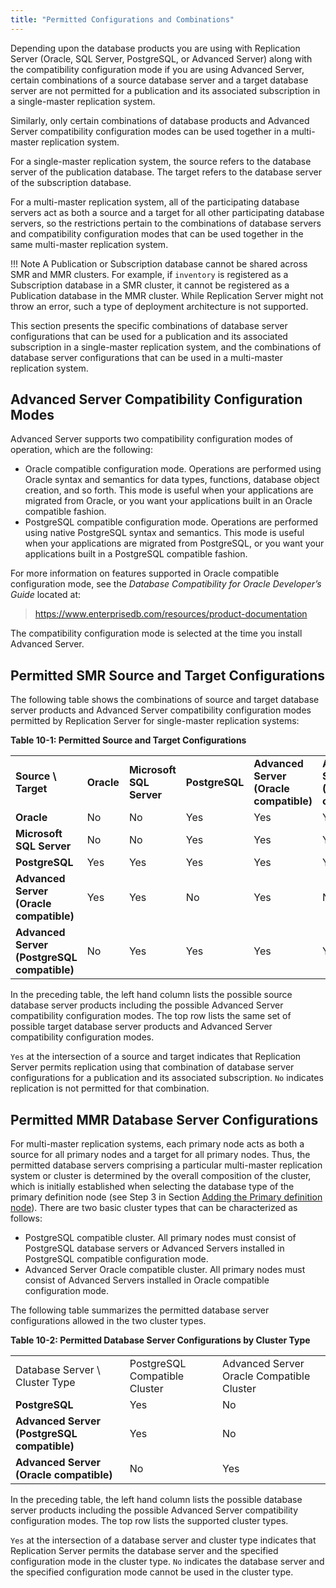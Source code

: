 ```yaml
---
title: "Permitted Configurations and Combinations"
---
```


<div id="permitted_conf_and_permutations" class="registered_link"></div>

Depending upon the database products you are using with Replication Server (Oracle, SQL Server, PostgreSQL, or Advanced Server) along with the compatibility configuration mode if you are using Advanced Server, certain combinations of a source database server and a target database server are not permitted for a publication and its associated subscription in a single-master replication system.

Similarly, only certain combinations of database products and Advanced Server compatibility configuration modes can be used together in a multi-master replication system.

For a single-master replication system, the source refers to the database server of the publication database. The target refers to the database server of the subscription database.

For a multi-master replication system, all of the participating database servers act as both a source and a target for all other participating database servers, so the restrictions pertain to the combinations of database servers and compatibility configuration modes that can be used together in the same multi-master replication system.

!!! Note
    A Publication or Subscription database cannot be shared across SMR and MMR clusters. For example, if `inventory` is registered as a Subscription database in a SMR cluster, it cannot be registered as a Publication database in the MMR cluster. While Replication Server might not throw an error, such a type of deployment architecture is not supported.

This section presents the specific combinations of database server configurations that can be used for a publication and its associated subscription in a single-master replication system, and the combinations of database server configurations that can be used in a multi-master replication system.

<div id="adv_server_compatibility_conf_modes" class="registered_link"></div>

## Advanced Server Compatibility Configuration Modes

Advanced Server supports two compatibility configuration modes of operation, which are the following:

-   Oracle compatible configuration mode. Operations are performed using Oracle syntax and semantics for data types, functions, database object creation, and so forth. This mode is useful when your applications are migrated from Oracle, or you want your applications built in an Oracle compatible fashion.
-   PostgreSQL compatible configuration mode. Operations are performed using native PostgreSQL syntax and semantics. This mode is useful when your applications are migrated from PostgreSQL, or you want your applications built in a PostgreSQL compatible fashion.

For more information on features supported in Oracle compatible configuration mode, see the *Database Compatibility for Oracle Developer’s Guide* located at:

> <https://www.enterprisedb.com/resources/product-documentation>

The compatibility configuration mode is selected at the time you install Advanced Server.

<div id="permitted_smr_source_and_target_conf" class="registered_link"></div>

## Permitted SMR Source and Target Configurations

The following table shows the combinations of source and target database server products and Advanced Server compatibility configuration modes permitted by Replication Server for single-master replication systems:

**Table 10-1: Permitted Source and Target Configurations**

|                                             |        |                      |            |                                     |                                         |
| ------------------------------------------- | ------ | -------------------- | ---------- | ----------------------------------- | --------------------------------------- |
| **Source \\ Target**                        | **Oracle** | **Microsoft SQL Server** | **PostgreSQL** | **Advanced Server (Oracle compatible)** | **Advanced Server (PostgreSQL compatible)** |
| **Oracle**                                  | No     | No                   | Yes        | Yes                                 | Yes                                     |
| **Microsoft SQL Server**                    | No     | No                   | Yes        | Yes                                 | Yes                                     |
| **PostgreSQL**                              | Yes    | Yes                  | Yes        | Yes                                 | Yes                                     |
| **Advanced Server (Oracle compatible)**     | Yes    | Yes                  | No         | Yes                                 | No                                      |
| **Advanced Server (PostgreSQL compatible)** | No     | Yes                  | Yes        | Yes                                 | Yes                                     |


In the preceding table, the left hand column lists the possible source database server products including the possible Advanced Server compatibility configuration modes. The top row lists the same set of possible target database server products and Advanced Server compatibility configuration modes.

`Yes` at the intersection of a source and target indicates that Replication Server permits replication using that combination of database server configurations for a publication and its associated subscription. `No` indicates replication is not permitted for that combination.

<div id="permitted_mmr_db_server_conf" class="registered_link"></div>

## Permitted MMR Database Server Configurations

For multi-master replication systems, each primary node acts as both a source for all primary nodes and a target for all primary nodes. Thus, the permitted database servers comprising a particular multi-master replication system or cluster is determined by the overall composition of the cluster, which is initially established when selecting the database type of the primary definition node (see Step 3 in Section [Adding the Primary definition node](../06_mmr_operation/02_creating_publication_mmr/#adding_pdn)). There are two basic cluster types that can be characterized as follows:

-   PostgreSQL compatible cluster. All primary nodes must consist of PostgreSQL database servers or Advanced Servers installed in PostgreSQL compatible configuration mode.
-   Advanced Server Oracle compatible cluster. All primary nodes must consist of Advanced Servers installed in Oracle compatible configuration mode.

The following table summarizes the permitted database server configurations allowed in the two cluster types.

**Table 10-2: Permitted Database Server Configurations by Cluster Type**

|                                             |                               |                                           |
| ------------------------------------------- | ----------------------------- | ----------------------------------------- |
| Database Server \\ Cluster Type             | PostgreSQL Compatible Cluster | Advanced Server Oracle Compatible Cluster |
| **PostgreSQL**                              | Yes                           | No                                        |
| **Advanced Server (PostgreSQL compatible)** | Yes                           | No                                        |
| **Advanced Server (Oracle compatible)**     | No                            | Yes                                       |



In the preceding table, the left hand column lists the possible database server products including the possible Advanced Server compatibility configuration modes. The top row lists the supported cluster types.

`Yes` at the intersection of a database server and cluster type indicates that Replication Server permits the database server and the specified configuration mode in the cluster type. `No` indicates the database server and the specified configuration mode cannot be used in the cluster type.
